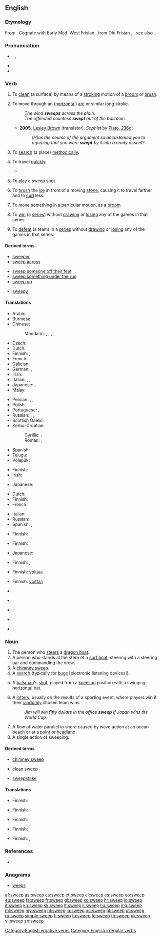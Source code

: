 ==English==

===Etymology===
From {{etyl|ang|en}} {{term|swapan|swāpan|lang=ang}}. Cognate with Early Mod. West Frisian {{term|swiepe||whip, cleanse, sweep|lang=fy}}, from Old Frisian {{term|swepa|swēpa|lang=ofs}}, {{term|suepa||sweep|lang=ofs}}. see also {{term|swoop|lang=en}}.

===Pronunciation===
* {{enPR|swēp}}, {{IPA|/swiːp/}}, {{X-SAMPA|/swi:p/}}
* {{audio|en-us-sweep.ogg|Audio (US)}}
* {{rhymes|iːp}}

===Verb===
{{en-verb|sweeps|sweeping|swept}}

# {{context|transitive|lang=en}} To [[clean]] (a surface) by means of a [[stroke#Verb|stroking]] motion of a [[broom]] or [[brush]].
# {{context|intransitive|lang=en}} To move through an ([[horizontal]]) [[arc]] or similar long stroke.
#: ''The wind '''sweeps''' across the plain.''
#: ''The offended countess '''swept''' out of the ballroom.''
#* '''2005''', [[w:Lesley Brown|Lesley Brown]] (translator), ''Sophist'' by [[w:Plato|Plato]], [[w:Stephanus pagination|236d]]:
#*: ''[H]as the course of the argument so accustomed you to agreeing that you were '''swept''' by it into a ready assent?''
# {{context|transitive|lang=en}} To [[search]] (a place) [[methodically]].
# {{context|intransitive|figuratively|lang=en}} To travel [[quickly]].
#* {{quote-news
|year=2011
|date=February 1
|author=Phil McNulty
|title=Arsenal   2 - 1   Everton
|work=BBC
|url=http://news.bbc.co.uk/sport2/hi/football/eng_prem/9379477.stm
|page=
|passage=Everton took that disputed lead in a moment that caused anger to sweep around the Emirates. }}
# {{context|cricket|lang=en}} To play a sweep shot.
# {{context|curling|lang=en}} To [[brush]] the [[ice]] in front of a moving [[stone]], causing it to travel farther and to [[curl]] less.
# {{context|transitive|ergative|lang=en}} To move something in a particular motion, as a [[broom]]
# {{context|sports|transitive|lang=en}} To [[win]] (a [[series]]) without [[draw]]ing or [[lose|losing]] any of the games in that series.
# {{context|sports|transitive|lang=en}} To [[defeat]] (a team) in a [[series]] without [[draw]]ing or [[lose|losing]] any of the games in that series.

====Derived terms====
{{rel-top3|Terms derived from ''sweep'' (verb)}}
* [[sweeper]]
* [[sweep across]]
{{rel-mid3}}
* [[sweep someone off their feet]]
* [[sweep something under the rug]]
* [[sweep up]]
{{rel-mid3}}
* [[sweepy]]
{{rel-bottom}}

====Translations====
{{trans-top|to clean using a broom or brush}}
* Arabic: {{t-|ar|مسح|tr=másaHa|sc=Arab}}
* Burmese: {{t+|my|လှည်း|tr=hlè:|sc=Mymr}}
* Chinese:
*: Mandarin: {{t-|cmn|打掃|sc=Hani}}, {{t-|cmn|打扫|tr=dǎsǎo|sc=Hani}}, {{t-|cmn|掃|sc=Hani}}, {{t-|cmn|扫|tr=sǎo|sc=Hani}}
* Czech: {{t-|cs|zamést}}
* Dutch: {{t+|nl|vegen}}
* Finnish: {{t+|fi|harjata}}, {{t-|fi|luutia}}
* French: {{t+|fr|balayer}}
* Galician: {{t-|gl|varrer}}
* German: {{t+|de|fegen}}, {{t+|de|kehren}}
* Irish: {{t-|ga|scuab}}
* Italian: {{t-|it|spazzare}}, {{t+|it|scopare}}, {{t-|it|ramazzare}}
* Japanese: {{t+|ja|掃除|alt=掃除する|tr=そうじする, sōji-suru}}, {{t-|ja|掃く|tr=はく, haku}}
* Malay: {{t-|ms|menyapu}}
{{trans-mid}}
* Persian: {{t-|fa|رُفتن|tr=roftan|sc=fa-Arab}}, {{t+|fa|روبیدن|sc=fa-Arab}}, {{t+|fa|جارو کردن|sc=fa-Arab}}
* Polish: {{t+|pl|zamiatać}}
* Portuguese: {{t+|pt|varrer}} {{gloss|to clean with a broom}}, {{t+|pt|escovar}} {{gloss|to clean with a brush}}
* Russian: {{t+|ru|подметать|tr=podmetát'|sc=Cyrl}} {{impf}}, {{t+|ru|мести|tr=mestí|sc=Cyrl}} {{impf}}, {{t+|ru|подмести|tr=podmestí|sc=Cyrl}} {{pf.}}
* Scottish Gaelic: {{t-|gd|sguab}}
* Serbo-Croatian:
*: Cyrillic: {{t-|sh|мести|sc=Cyrl}}, {{t-|sh|помести|sc=Cyrl}}
*: Roman: {{t-|sh|mesti}}, {{t-|sh|pomesti}}
* Spanish: {{t+|es|barrer}}
* Telugu: {{t+|te|ఊడ్చు|tr=ooDchu|sc=Telu}}
* Volapük: {{t+|vo|svipön}}
{{trans-bottom}}

{{trans-top|to move through an arc or similar long stroke}}
* Finnish: {{t+|fi|pyyhkäistä}}
* Irish: {{t-|ga|scuab}}
{{trans-mid}}
* Japanese: {{t-|ja|掃引|alt=掃引する|tr=sōin-suru|sc=Jpan}}
{{trans-bottom}}

{{trans-top|to search methodically}}
* Dutch: {{t+|nl|doorzoeken}}
* Finnish: {{t+|fi|kammata}}
* French: {{t+|fr|balayer}}
{{trans-mid}}
* Italian: {{t-|it|setacciare}}
* Russian: {{t+|ru|прочёсывать|sc=Cyrl|tr=pročósyvat}} {{impf}}, {{t+|ru|прочесать|sc=Cyrl|tr=pročesát}} {{pf.}}
* Spanish: {{t|es|barrer}}, {{t|es|peinar}} {{qualifier|group of people}}
{{trans-bottom}}

{{trans-top|to travel quickly}}
* Finnish: {{t+|fi|pyyhkäistä}}
{{trans-mid}}
{{trans-bottom}}

{{trans-top|cricket: to play a sweep shot}}
{{trans-mid}}
{{trans-bottom}}

{{trans-top|curling: to brush the ice}}
* Finnish: {{t+|fi|harjata}}
{{trans-mid}}
* Japanese: {{t-|ja|掃く|tr=haku|sc=Jpan}}
{{trans-bottom}}

{{trans-top|to move something in a certain motion}}
* Finnish: {{t+|fi|pyyhkäistä}}, {{t-|fi|heilauttaa}}
{{trans-mid}}
{{trans-bottom}}

{{trans-top|sports: to win a series}}
* Finnish: [[voittaa#Finnish|voittaa]] {{t-|fi|puhtaasti}}
{{trans-mid}}
{{trans-bottom}}

{{trans-top|sports: to defeat a team}}
* Finnish: [[voittaa#Finnish|voittaa]] {{t-|fi|puhtaasti}}
{{trans-mid}}
{{trans-bottom}}

{{checktrans-top}}
* {{ttbc|nl}}: {{t+|nl|vegen}}
* {{ttbc|eo}}: {{t+|eo|balai}}
* {{ttbc|io}}: {{t+|io|balayar}}
* {{ttbc|id}}: {{t+|id|sapu|alt=menyapu}}
* {{ttbc|tr}}: {{t-|tr|süpür}}
{{trans-bottom}}

===Noun===
{{en-noun}}

# The person who [[steer]]s a [[dragon boat]].<!-- possibly other types of boats? -->
# A person who stands at the stern of a [[surf boat]], steering with a steering oar and commanding the crew.
# A [[chimney sweep]].
# A [[search]] (typically for [[bug]]s [electronic listening devices]).
# {{context|cricket|lang=en}} A [[batsman]]'s [[shot]], played from a [[kneeling]] position with a swinging [[horizontal]] bat.
#: {{usex|Bradman attempted a '''sweep''', but in fact top edged the ball to the wicket keeper}}
# A [[lottery]], usually on the results of a sporting event, where players win if their [[random]]ly chosen team wins.
#: ''Jim will win fifty dollars in the office '''sweep''' if Japan wins the World Cup.''
# A flow of water parallel to shore caused by wave action at an ocean beach or at a [[point]] or [[headland]].
# A single action of sweeping.

====Derived terms====
{{rel-top3|Terms derived from ''sweep'' (noun)}}
* [[chimney sweep]]
{{rel-mid3}}
* [[clean sweep]]
{{rel-mid3}}
* [[sweepstake]]
{{rel-bottom}}

====Translations====
{{trans-top|person who steers a dragon boat}}
* Finnish: {{t+|fi|perämies}}
{{trans-mid}}
{{trans-bottom}}

{{trans-top|person who steers a surf boat}}
* Finnish: {{t+|fi|perämies}}
{{trans-mid}}
{{trans-bottom}}

{{trans-see|chimney sweep}}

{{trans-top|search for bugs (electronic listening devices)}}
* Finnish: {{t-|fi|etsintä}}
{{trans-mid}}
{{trans-bottom}}

{{trans-top|type of shot in cricket}}
{{trans-mid}}
{{trans-bottom}}

{{trans-top|type of lottery}}
* Finnish: {{t-|fi|veikkaus}}
{{trans-mid}}
{{trans-bottom}}

{{trans-top|flow of water parallel to shore}}
{{trans-mid}}
{{trans-bottom}}

{{trans-top|single action of sweeping}}
* Finnish: {{t-|fi|pyyhkäisy}}, {{t-|fi|heilautus}}
{{trans-mid}}
{{trans-bottom}}

===References===
* {{R:Webster 1913}}

===Anagrams===
* [[weeps#English|weeps]]

[[Category:English ergative verbs]]
[[Category:English irregular verbs]]

[[af:sweep]]
[[az:sweep]]
[[cs:sweep]]
[[et:sweep]]
[[el:sweep]]
[[es:sweep]]
[[eo:sweep]]
[[eu:sweep]]
[[fa:sweep]]
[[fr:sweep]]
[[gl:sweep]]
[[ko:sweep]]
[[hr:sweep]]
[[io:sweep]]
[[it:sweep]]
[[kn:sweep]]
[[kk:sweep]]
[[lt:sweep]]
[[li:sweep]]
[[hu:sweep]]
[[mg:sweep]]
[[ml:sweep]]
[[my:sweep]]
[[nl:sweep]]
[[ja:sweep]]
[[oc:sweep]]
[[pl:sweep]]
[[pt:sweep]]
[[ru:sweep]]
[[simple:sweep]]
[[fi:sweep]]
[[ta:sweep]]
[[te:sweep]]
[[th:sweep]]
[[uk:sweep]]
[[vi:sweep]]
[[zh:sweep]]